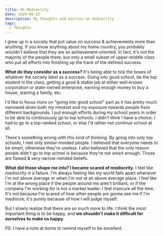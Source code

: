 ```yaml
---
title: On Mediocrity
date: 2020-06-22
description: My thoughts and worries on mediocrity
tags:
  - Thoughts
---
```


I grew up in a society that put value on success & achievements more than anything. If you know anything about my home country, you probably wouldn't believe that they are so achievement-oriented. In fact, it's not the majority of the people there, but only a small subset of upper-middle class who put all efforts into finishing up the track of the defined success.

**What do they consider as a success?** It's being able to tick the boxes of whatever the society label as a success. Going into good school, be the top student in the class, getting a good & stable job at either well-known corporation or state-owned enterprise, earning enough money to buy a house, starting a family, etc. 

I'd like to focus more on "going into good school" part as it has pretty much narrowed down both my mindset and my exposure towards people from different backgrounds. I put enough efforts during my school years in order to be able to continuously go to top schools. I didn't think I have a choice. I had to go to a top-ranked school, or else I'd rather not continue school at all. 

There's something wrong with this kind of thinking. By going into only top schools, I met only similar-minded people. I believed that everyone needs to be smart, otherwise they're useless. I also believed that the only reason people didn't go to top school is because they're not smart enough. Those are flawed & very narrow-minded beliefs.

**What did those shape me into? I became scared of mediocrity**. I feel like mediocrity is a failure. I'm always feeling like my world falls apart whenever I'm not above average or when I'm not at an above average place. I feel like I'm at the wrong place if the people around me aren't brilliant, or if the company I'm working for is not a market leader. I feel insecure all the time. It's not because I'm scared of how other people are gonna see me if I'm mediocre; it's purely because of how I will judge myself.

But I slowly realize that there are so much more to life. I think the most important thing is to be happy, and **we shouldn't make it difficult for ourselves to make us happy**.

PS: I have a note at home to remind myself to be excellent.





